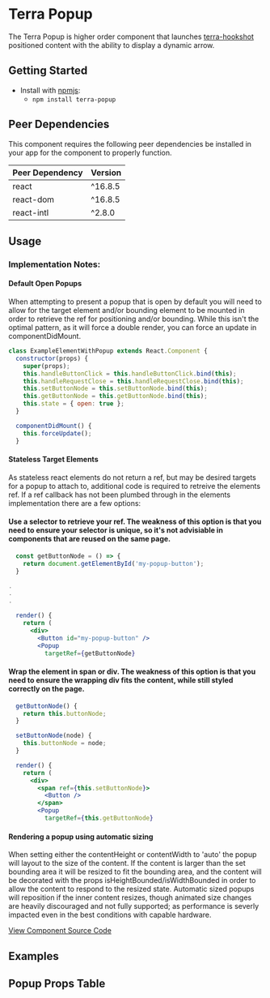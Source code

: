 


# Terra Popup

The Terra Popup is higher order component that launches [terra-hookshot][1] positioned content with the ability to display a dynamic arrow.

## Getting Started

- Install with [npmjs](https://www.npmjs.com):
  - `npm install terra-popup`

<!-- AUTO-GENERATED-CONTENT:START Peer Dependencies -->
## Peer Dependencies

This component requires the following peer dependencies be installed in your app for the component to properly function.

| Peer Dependency | Version |
|-|-|
| react | ^16.8.5 |
| react-dom | ^16.8.5 |
| react-intl | ^2.8.0 |

<!-- AUTO-GENERATED-CONTENT:END -->

## Usage

### Implementation Notes:

#### Default Open Popups
When attempting to present a popup that is open by default you will need to allow for the target element and/or bounding element to be mounted in order to retrieve the ref for positioning and/or bounding. While this isn't the optimal pattern, as it will force a double render, you can force an update in componentDidMount.
```jsx
class ExampleElementWithPopup extends React.Component {
  constructor(props) {
    super(props);
    this.handleButtonClick = this.handleButtonClick.bind(this);
    this.handleRequestClose = this.handleRequestClose.bind(this);
    this.setButtonNode = this.setButtonNode.bind(this);
    this.getButtonNode = this.getButtonNode.bind(this);
    this.state = { open: true };
  }

  componentDidMount() {
    this.forceUpdate();
  }
```

#### Stateless Target Elements
As stateless react elements do not return a ref, but may be desired targets for a popup to attach to, additional code is required to retreive the elements ref. If a ref callback has not been plumbed through in the elements implementation there are a few options:

#### Use a selector to retrieve your ref. The weakness of this option is that you need to ensure your selector is unique, so it's not advisiable in components that are reused on the same page.

```jsx
  const getButtonNode = () => {
    return document.getElementById('my-popup-button');
  }

.
.
.

  render() {
    return (
      <div>
        <Button id="my-popup-button" />
        <Popup
          targetRef={getButtonNode}
```
#### Wrap the element in span or div. The weakness of this option is that you need to ensure the wrapping div fits the content, while still styled correctly on the page.

```jsx
  getButtonNode() {
    return this.buttonNode;
  }

  setButtonNode(node) {
    this.buttonNode = node;
  }

  render() {
    return (
      <div>
        <span ref={this.setButtonNode}>
          <Button />
        </span>
        <Popup
          targetRef={this.getButtonNode}
```

#### Rendering a popup using automatic sizing
When setting either the contentHeight or contentWidth to 'auto' the popup will layout to the size of the content. If the content is larger than the set bounding area it will be resized to fit the bounding area, and the content will be decorated with the props isHeightBounded/isWidthBounded in order to allow the content to respond to the resized state. Automatic sized popups will reposition if the inner content resizes, though animated size changes are heavily discouraged and not fully supported; as performance is severly impacted even in the best conditions with capable hardware.

[1]: https://engineering.cerner.com/terra-ui/#/components/terra-hookshot/hookshot/hookshot

[View Component Source Code](https://github.com/cerner/terra-framework/tree/master/packages/terra-popup)

## Examples 
<PopupStandard title='Popup Standard Implementation' />
<PopupWithArrow title='Popup Display With Arrow'/>
<PopupAttachmentBehavior title='Popup Attachment Behavior' />
<PopupAttachments title='Popup Attachments' />
<PopupDimensions title='Popup Size Variants' />
<PopupBounded title='Popup Bounded' />
<PopupNoHeader title='Popup Bounded With No Header' />
<PopupInsideModal title='Popup Inside Modal' />

## Popup Props Table 
<PopupPropsTable />